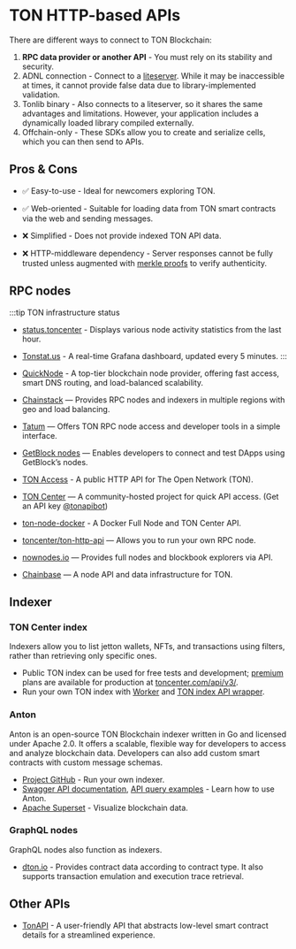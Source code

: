 
# TON HTTP-based APIs

There are different ways to connect to TON Blockchain:

1. **RPC data provider or another API** - You must rely on its stability and security.
2. ADNL connection - Connect to a [liteserver](/v3/guidelines/nodes/running-nodes/liteserver-node). While it may be inaccessible at times, it cannot provide false data due to library-implemented validation.
3. Tonlib binary - Also connects to a liteserver, so it shares the same advantages and limitations. However, your application includes a dynamically loaded library compiled externally.
4. Offchain-only - These SDKs allow you to create and serialize cells, which you can then send to APIs.

## Pros & Cons

- ✅ Easy-to-use - Ideal for newcomers exploring TON.

- ✅ Web-oriented - Suitable for loading data from TON smart contracts via the web and sending messages.

- ❌ Simplified - Does not provide indexed TON API data.

- ❌ HTTP-middleware dependency - Server responses cannot be fully trusted unless augmented with [merkle proofs](/v3/documentation/data-formats/tlb/proofs) to verify authenticity.

## RPC nodes

:::tip TON infrastructure status

- [status.toncenter](https://status.toncenter.com/) - Displays various node activity statistics from the last hour.

- [Tonstat.us](https://tonstat.us/) - A real-time Grafana dashboard, updated every 5 minutes.
  :::

- [QuickNode](https://www.quicknode.com/chains/ton?utm_source=ton-docs) - A top-tier blockchain node provider, offering fast access, smart DNS routing, and load-balanced scalability.

- [Chainstack](https://chainstack.com/build-better-with-ton/) — Provides RPC nodes and indexers in multiple regions with geo and load balancing.

- [Tatum](https://docs.tatum.io/reference/rpc-ton) — Offers TON RPC node access and developer tools in a simple interface.

- [GetBlock nodes](https://getblock.io/nodes/ton/) — Enables developers to connect and test DApps using GetBlock’s nodes.

- [TON Access](https://www.orbs.com/ton-access/) - A public HTTP API for The Open Network (TON).

- [TON Center](https://toncenter.com/api/v2/) — A community-hosted project for quick API access. (Get an API key [@tonapibot](https://t.me/tonapibot))

- [ton-node-docker](https://github.com/fmira21/ton-node-docker) - A Docker Full Node and TON Center API.

- [toncenter/ton-http-api](https://github.com/toncenter/ton-http-api) — Allows you to run your own RPC node.

- [nownodes.io](https://nownodes.io/nodes) — Provides full nodes and blockbook explorers via API.

- [Chainbase](https://chainbase.com/chainNetwork/TON) — A node API and data infrastructure for TON.

## Indexer

### TON Center index

Indexers allow you to list jetton wallets, NFTs, and transactions using filters, rather than retrieving only specific ones.

- Public TON index can be used for free tests and development; [premium](https://t.me/tonapibot) plans are available for production at [toncenter.com/api/v3/](https://toncenter.com/api/v3/).
- Run your own TON index with [Worker](https://github.com/toncenter/ton-index-worker/tree/36134e7376986c5517ee65e6a1ddd54b1c76cdba) and [TON index API wrapper](https://github.com/toncenter/ton-indexer).

### Anton

Anton is an open-source TON Blockchain indexer written in Go and licensed under Apache 2.0. It offers a scalable, flexible way for developers to access and analyze blockchain data. Developers can also add custom smart contracts with custom message schemas.

- [Project GitHub](https://github.com/tonindexer/anton) - Run your own indexer.
- [Swagger API documentation](https://github.com/tonindexer/anton), [API query examples](https://github.com/tonindexer/anton/blob/main/docs/API.md) - Learn how to use Anton.
- [Apache Superset](https://github.com/tonindexer/anton) - Visualize blockchain data.

### GraphQL nodes

GraphQL nodes also function as indexers.

- [dton.io](https://dton.io/graphql) - Provides contract data according to contract type. It also supports transaction emulation and execution trace retrieval.

## Other APIs

- [TonAPI](https://docs.tonconsole.com/tonapi) - A user-friendly API that abstracts low-level smart contract details for a streamlined experience.

<Feedback />
